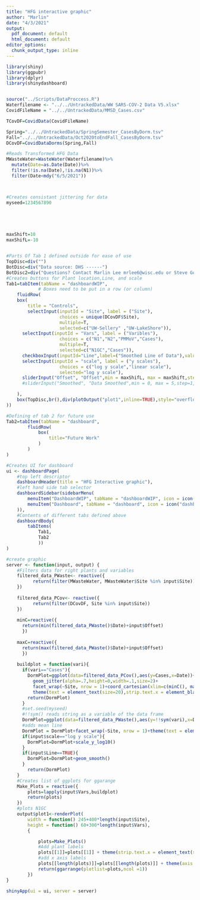 ```yaml
---
title: "HFG interactive graphic"
author: "Marlin"
date: "4/3/2021"
output:
  pdf_document: default
  html_document: default
editor_options: 
  chunk_output_type: inline
---
```


```r
library(shiny)
library(ggpubr)
library(dplyr)
library(shinydashboard)


source("../Scripts/DataProccess.R")
Waterfilename <- "../../UntrackedData/WW SARS-COV-2 Data V5.xlsx"
CovidFileName = "../../UntrackedData/MMSD_Cases.csv"

TCovDF=CovidData(CovidFileName)

Spring="../../UntrackedData/SpringSemester_CasesByDorm.tsv"
Fall="../../UntrackedData/Oct2020toEndFall_CasesByDorm.tsv"
DCovDF=CovidDataDorms(Spring,Fall)

#Reads Transformed HFG Data
MWasteWater=WasteWater(Waterfilename)%>%
  mutate(Date=as.Date(Date))%>%
  filter(!is.na(Date),!is.na(N1))%>%
  filter(Date<mdy("6/5/2021"))



#Creates consistant jittering for data
myseed=1234567890



  
```

```r
maxShift=10
maxShifL=-10


#Parts Of Tab 1 defined outside for ease of use
TopDisc=div("")
BotDisc=div("Data source: DHS ------")
BotDisc2=div("Questions? Contact Marlin Lee mrlee6@wisc.edu or Steve Goldstein sgoldstein@wisc.edu")
#Creates buttons for Plant location,Line, and scale
Tab1=tabItem(tabName = "dashboardWIP",
            # Boxes need to be put in a row (or column)
    fluidRow(
    box(
        title = "Controls",
        selectInput(inputId = "Site", label = ("Site"),
                    choices = unique(DCovDF$Site),
                    multiple=T,
                    selected=c("UW-Sellery" ,"UW-LakeShore")),
      selectInput(inputId = "Vars", label = ("Varibles"),
                    choices = c("N1","N2","PMMoV","Cases"),
                    multiple=T,
                    selected=c("N1GC","Cases")),
      checkboxInput(inputId="Line",label=("Smoothed Line of Data"),value=T),
      selectInput(inputId = "scale", label = ("y scales"),
                    choices = c("log y scale","linear scale"),
                    selected="log y scale"),
      sliderInput("Offset", "Offset",min = maxShifL, max = maxShift,step=1,value=0)
      #sliderInput("Smoothed", "Data Smoothed",min = 0, max = 5,step=1,value=0)

    ),
    box(TopDisc,br(),div(plotOutput("plot1",inline=TRUE),style="overflow-x: scroll"), br(),BotDisc,BotDisc2)
))

#Defining of tab 2 for future use
Tab2=tabItem(tabName = "dashboard",
        fluidRow(
            box(
                title="Future Work"
            )
        )
)

#Creates UI for dashboard
ui <- dashboardPage(
    #top left descriptor
    dashboardHeader(title = "HFG Interactive graphic"),
    #left hand side tab selector
    dashboardSidebar(sidebarMenu(
        menuItem("DashboardWIP", tabName = "dashboardWIP", icon = icon("dashboard")),
        menuItem("Dashboard", tabName = "dashboard", icon = icon("dashboard"))
    )),
    #Contents of different tabs defined above
    dashboardBody(
        tabItems(
            Tab1,
            Tab2
            ))
)
```


```r
#create graphic                                       
server <- function(input, output) {
    #Filters data for right plants and variables
    filtered_data_PWaste<- reactive({
          return(filter(MWasteWater, MWasteWater$Site %in% input$Site))
    })
    
    filtered_data_PCov<- reactive({
          return(filter(DCovDF, Site %in% input$Site))
    })
    
    minC=reactive({
      return(min(filtered_data_PWaste()$Date)+input$Offset)
      })
    
    maxC=reactive({
      return(max(filtered_data_PWaste()$Date)+input$Offset)
      })
    
    buildplot = function(vari){
      if(vari=="Cases"){
        DormPlot=ggplot(data=filtered_data_PCov(),aes(y=Cases,x=Date))+
          geom_jitter(alpha=.7,height=0,width=.1,size=2)+
          facet_wrap(~Site, nrow = 1)+coord_cartesian(xlim=c(minC(), maxC()))+
          theme(text = element_text(size=20),strip.text.x = element_blank(),axis.text.x = element_blank(),axis.text.y = element_text(size = 15, colour = "black"))+ rremove("xlab")
        return(DormPlot)
      }
      #set.seed(myseed)
      #!!sym() reads string as a variable of the data frame
      DormPlot=ggplot(data=filtered_data_PWaste(),aes(y=!!sym(vari),x=Date))+geom_jitter(alpha=.7,height=0,width=.1,size=2)+ylab(vari)
      #adds mean line
      DormPlot = DormPlot+facet_wrap(~Site, nrow = 1)+theme(text = element_text(size=20),strip.text.x = element_blank(),axis.text.x = element_blank(),axis.text.y = element_text(size = 15, colour = "black"))+ rremove("xlab")
      if(input$scale=="log y scale"){
        DormPlot=DormPlot+scale_y_log10()
      }
      if(input$Line==TRUE){
        DormPlot=DormPlot+geom_smooth()
      }
        return(DormPlot)
    }
    #Creates list of ggplots for ggarange
    Make_Plots = reactive({
        plots=lapply(input$Vars,buildplot)
        return(plots)
    })
    #plots N1GC
    output$plot1<-renderPlot(
        width = function() 245+400*length(input$Site),
        height = function() 60+300*length(input$Vars),
        {

            plots=Make_Plots()
            #Add plant labels
            plots[[1]]=plots[[1]] + theme(strip.text.x = element_text(size = 20, colour = "black"))
            #add x axis labels
            plots[[length(plots)]]=plots[[length(plots)]] + theme(axis.title.x = element_text(size = 20, colour = "black"),axis.text.x = element_text(size = 15, colour = "black"))
            return(ggarrange(plotlist=plots,ncol =1))
        })
}

shinyApp(ui = ui, server = server)



```



